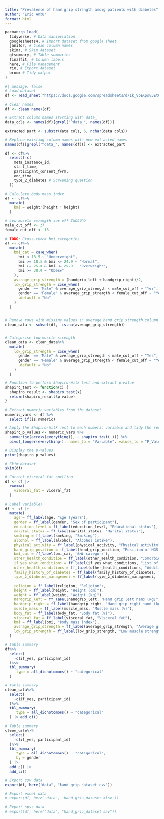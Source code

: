 ```yaml
---
title: "Prevalence of hand grip strength among patients with diabetes"
author: "Eric Anku"
format: html
---
```


```r
pacman::p_load(
  tidyverse, # Data manipulation
  googlesheets4, # Import dataset from google sheet
  janitor, # Clean column names
  skimr, # Skim dataset
  gtsummary, # Table summaries
  finalfit, # Column labels
  here, # File management
  rio, # Export dataset
  broom # Tidy output
)
```


```r
#| message: false
# Load dataset
df <- read_sheet("https://docs.google.com/spreadsheets/d/1k_VoEKpsv5EtCjwA7E0oPXegnOe0kpR3X0QN-q-4knM/edit?usp=sharing")
```

```r
# Clean names
df <- clean_names(df)
```

```r
# Extract column names starting with data_
data_cols <- names(df)[grepl("^data_", names(df))]

extracted_part <- substr(data_cols, 6, nchar(data_cols))

# Replace existing column names with new extracted names
names(df)[grepl("^data_", names(df))] <- extracted_part
```

```r
df <- df%>%
  select(-c(
    meta_instance_id,
    start_time,
    participant_consent_form,
    end_time,
    type_2_diabetes # Screening question
  ))
```

```r
# Calculate body mass index
df <- df%>%
  mutate(
    bmi = weight/(height * height)
  )
```


```r
# Low muscle strength cut off EWGSOP2
male_cut_off <- 27
female_cut_off <- 16

# TODO: Cross-check bmi categories 
df <- df%>%
  mutate(
    bmi_cat = case_when(
      bmi < 18.5 ~ "Underweight",
      bmi >= 18.5 & bmi <= 24.9 ~ "Normal",
      bmi >= 25.0 & bmi <= 29.9 ~ "Overweight",
      bmi >= 30.0 ~ "Obese"
    ),
    average_grip_strength = (handgrip_left + handgrip_right)/2,
    low_grip_strength = case_when(
      gender == "Male" & average_grip_strength < male_cut_off ~ "Yes",
      gender == "Female" & average_grip_strength < female_cut_off ~ "Yes",
      .default = "No"
    )
  )


# Remove rows with missing values in average hand grip strength column
clean_data <- subset(df, !is.na(average_grip_strength))


# Categorise low muscle strength
clean_data <- clean_data%>%
  mutate(
    low_grip_strength = case_when(
      gender == "Male" & average_grip_strength < male_cut_off ~ "Yes",
      gender == "Female" & average_grip_strength < female_cut_off ~ "Yes",
      .default = "No"
    )
  )
```

```r
# Function to perform Shapiro-Wilk test and extract p-value
shapiro_test <- function(x) {
  shapiro_result <- shapiro.test(x)
  return(shapiro_result$p.value)
}

# Extract numeric variables from the dataset
numeric_vars <- df %>%
  select_if(is.numeric)

# Apply the Shapiro-Wilk test to each numeric variable and tidy the results
shapiro_p_values <- numeric_vars %>%
  summarise(across(everything(), ~ shapiro_test(.))) %>%
  pivot_longer(everything(), names_to = "Variable", values_to = "P_Value")

# Display the p-values
print(shapiro_p_values)
```


```r
# Skim dataset
skim(df)
```

```r
# Correct visceral fat spelling
df <- df |>
  rename(
    visceral_fat = viceral_fat
  )
```

```r
# Label variables
df <- df |>
  mutate(
    age = ff_label(age, "Age (years"),
    gender = ff_label(gender, "Sex of participant"),
    education_level = ff_label(education_level, "Educational status"),
    marital_status = ff_label(marital_status, "Marital status"),
    smoking = ff_label(smoking, "Smoking"),
    alcohol = ff_label(alcohol, "Alcohol intake"),
    physical_activity = ff_label(physical_activity, "Physical activity"),
    hand_grip_position = ff_label(hand_grip_position, "Position of HGS measurement"),
    bmi_cat = ff_label(bmi_cat, "BMI category"),
    other_health_condition = ff_label(other_health_condition, "Comorbidities"),
    if_yes_what_conditions = ff_label(if_yes_what_conditions, "List of comorbidities"),
    other_health_conditions = ff_label(other_health_conditions, "Additional health conditions"),
    family_history_of_diabetes = ff_label(family_history_of_diabetes, "Family history of diabetes"),
    type_2_diabetes_management = ff_label(type_2_diabetes_management, "Management of condition"),
    
    religion = ff_label(religion, "Religion"),
    height = ff_label(height, "Height (cm)"),
    weight = ff_label(weight, "Weight (kg)"),
    handgrip_left = ff_label(handgrip_left, "Hand grip left hand (kg)"),
    handgrip_right = ff_label(handgrip_right, "Hand grip right hand (kg)"),
    muscle_mass = ff_label(muscle_mass, "Muscle mass (%)"),
    body_fat = ff_label(body_fat, "Body fat (%)"),
    visceral_fat = ff_label(visceral_fat, "Visceral fat"),
    bmi = ff_label(bmi, "Body mass index"),
    average_grip_strength = ff_label(average_grip_strength, "Average grip strength"),
    low_grip_strength = ff_label(low_grip_strength, "Low muscle strength")
  )
```


```r
# Table summary
df%>%
  select(
    -c(if_yes, participant_id)
  )%>%
  tbl_summary(
     type = all_dichotomous() ~ "categorical"
  )
```


```r
# Table summary
clean_data%>%
  select(
    -c(if_yes, participant_id)
  )%>%
  tbl_summary(
     type = all_dichotomous() ~ "categorical"
  ) |> add_ci()
```

```r
# Table summary
clean_data%>%
  select(
    -c(if_yes, participant_id)
  )%>%
  tbl_summary(
     type = all_dichotomous() ~ "categorical",
     by = gender
  ) |>
  add_p() |>
  add_ci()
```


```r
# Export csv data
export(df, here("data", "hand_grip_dataset.csv"))

# Export excel data
# export(df, here("data", "hand_grip_dataset.xlsx"))

# Export spss data
# export(df, here("data", "hand_grip_dataset.sav"))
```

